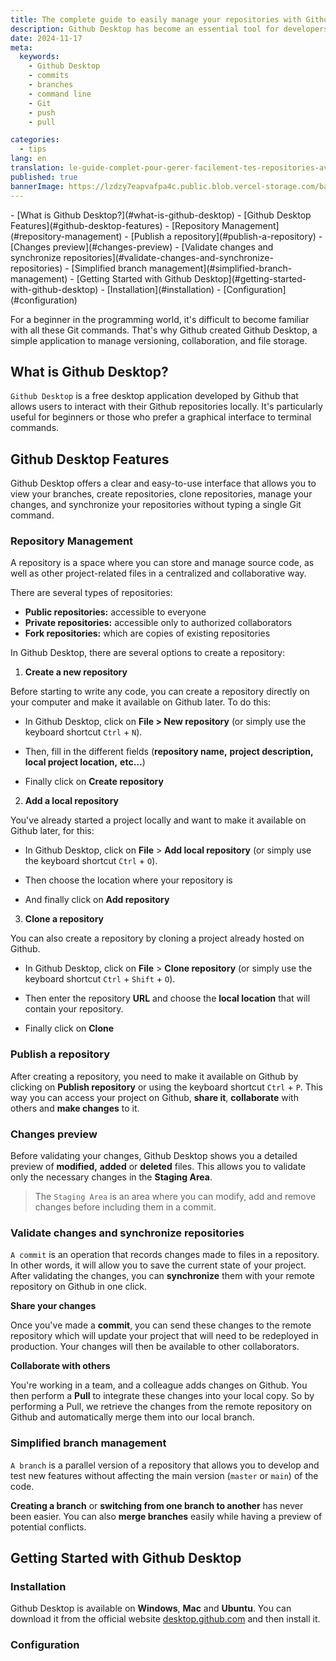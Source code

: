 ```yaml
---
title: The complete guide to easily manage your repositories with Github Desktop
description: Github Desktop has become an essential tool for developers who want to manage their projects with ease without having to type any Git commands. In this article, we'll explore the key features of Github Desktop and see how it can simplify your work.
date: 2024-11-17
meta:
  keywords:
    - Github Desktop
    - commits
    - branches
    - command line
    - Git
    - push
    - pull

categories:
  - tips
lang: en
translation: le-guide-complet-pour-gerer-facilement-tes-repositories-avec-github-desktop
published: true
bannerImage: https://lzdzy7eapvafpa4c.public.blob.vercel-storage.com/bannerPosts/GD.png
---
```


<TableOfContents>
- [What is Github Desktop?](#what-is-github-desktop)
- [Github Desktop Features](#github-desktop-features)
  - [Repository Management](#repository-management)
  - [Publish a repository](#publish-a-repository)
  - [Changes preview](#changes-preview)
  - [Validate changes and synchronize repositories](#validate-changes-and-synchronize-repositories)
  - [Simplified branch management](#simplified-branch-management)
- [Getting Started with Github Desktop](#getting-started-with-github-desktop)
  - [Installation](#installation)
  - [Configuration](#configuration)
</TableOfContents>

For a beginner in the programming world, it's difficult to become familiar with all these Git commands. That's why Github created Github Desktop, a simple application to manage versioning, collaboration, and file storage.

## What is Github Desktop?

<Code>Github Desktop</Code> is a free desktop application developed by Github that allows users to interact with their Github repositories locally. It's particularly useful for beginners or those who prefer a graphical interface to terminal commands.

<MdxImage
  title="Github Desktop main interface"
  path="GD/github_desktop.png"
  alt="Github Desktop main interface"
/>

## Github Desktop Features

Github Desktop offers a clear and easy-to-use interface that allows you to view your branches, create repositories, clone repositories, manage your changes, and synchronize your repositories without typing a single Git command.

### Repository Management

A repository is a space where you can store and manage source code, as well as other project-related files in a centralized and collaborative way.

There are several types of repositories:

- **Public repositories:** accessible to everyone
- **Private repositories:** accessible only to authorized collaborators
- **Fork repositories:** which are copies of existing repositories

In Github Desktop, there are several options to create a repository:

1. **Create a new repository**

Before starting to write any code, you can create a repository directly on your computer and make it available on Github later. To do this:

- In Github Desktop, click on **File > New repository** (or simply use the keyboard shortcut <Code>Ctrl</Code> + <Code>N</Code>).

<MdxImage
  title="Create a new repository"
  path="GD/new_repository.png"
  alt="Create a new repository"
/>

- Then, fill in the different fields (**repository name,** **project description,** **local project location,** **etc...**)

<MdxImage
  title="Fill in the different fields"
  path="GD/field_new_repository.png"
  alt="Fill in the different fields"
/>

- Finally click on **Create repository**

2. **Add a local repository**

You've already started a project locally and want to make it available on Github later, for this:

- In Github Desktop, click on **File** > **Add local repository** (or simply use the keyboard shortcut <Code>Ctrl</Code> + <Code>O</Code>).

<MdxImage
  title="Create a local repository"
  path="GD/local_repository.png"
  alt="Create a local repository"
/>

- Then choose the location where your repository is

<MdxImage
  title="Choose the repository location"
  path="GD/path_local_repository.png"
  alt="Show repository location"
/>
- And finally click on **Add repository**

<MdxImage
  title="Add the repository"
  path="GD/save_path_local_repository.png"
  alt="Add the repository"
/>

3. **Clone a repository**

You can also create a repository by cloning a project already hosted on Github.

- In Github Desktop, click on **File** > **Clone repository** (or simply use the keyboard shortcut <Code>Ctrl</Code> + <Code>Shift</Code> + <Code>O</Code>).

<MdxImage
  title="Clone a repository"
  path="GD/clone_repository.png"
  alt="Clone a repository"
/>

- Then enter the repository **URL** and choose the **local location** that will contain your repository.

<MdxImage
  title="Fill in repository URL and local location"
  path="GD/url_clone_repository.png"
  alt="Fill in repository URL and local location"
/>
- Finally click on **Clone**

<MdxImage
  title="Clone the repository"
  path="GD/save_url_clone_repository.png"
  alt="Clone the repository"
/>

### Publish a repository

After creating a repository, you need to make it available on Github by clicking on **Publish repository** or using the keyboard shortcut <Code>Ctrl</Code> + <Code>P</Code>. This way you can access your project on Github, **share it**, **collaborate** with others and **make changes** to it.

<MdxImage
  title="Publish a repository"
  path="GD/publish_repository.png"
  alt="Publish a repository"
/>

### Changes preview

Before validating your changes, Github Desktop shows you a detailed preview of **modified,** **added** or **deleted** files. This allows you to validate only the necessary changes in the **Staging Area**.

> The <Code>Staging Area</Code> is an area where you can modify, add and remove changes before including them in a commit.

<MdxImage
  title="Preview of changes made to the repository"
  path="GD/apercu_updates.png"
  alt="Preview of changes made to the repository"
/>

### Validate changes and synchronize repositories

<Code>A commit</Code> is an operation that records changes made to files in a repository. In other words, it will allow you to save the current state of your project. After validating the changes, you can **synchronize** them with your remote repository on Github in one click.

<MdxImage
  title="Validate changes made to the repository"
  path="GD/commit_updates.png"
  alt="Validate changes made to the repository"
/>

**Share your changes**

Once you've made a **commit**, you can send these changes to the remote repository which will update your project that will need to be redeployed in production. Your changes will then be available to other collaborators.

<MdxImage
  title="Push changes to Github"
  path="GD/push_repository.png"
  alt="Push changes to Github"
/>

**Collaborate with others**

You're working in a team, and a colleague adds changes on Github. You then perform a **Pull** to integrate these changes into your local copy. So by performing a Pull, we retrieve the changes from the remote repository on Github and automatically merge them into our local branch.

<MdxImage
  title="Push changes to Github"
  path="GD/push_repository.png"
  alt="Push changes to Github"
/>

### Simplified branch management

<Code>A branch</Code> is a parallel version of a repository that allows you to develop and test new features without affecting the main version (<Code>master</Code> or <Code>main</Code>) of the code.

**Creating a branch** or **switching from one branch to another** has never been easier. You can also **merge branches** easily while having a preview of potential conflicts.

<MdxImage
  title="Overview of different repository branches"
  path="GD/branch.png"
  alt="Overview of different repository branches"
/>

## Getting Started with Github Desktop

### Installation

Github Desktop is available on **Windows**, **Mac** and **Ubuntu**. You can download it from the official website [desktop.github.com](https://desktop.github.com) and then install it.

<MdxImage
  title="Website to download Github Desktop"
  path="GD/site_GD.png"
  alt="Website to download Github Desktop"
/>

### Configuration 
